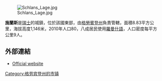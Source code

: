 [[Image:Schlans_Lage.jpg|right]]

'''施蘭斯'''是[[瑞士|瑞士]]的城鎮，位於該國東部，由[[格勞賓登州|格勞賓登州]]負責管轄，面積8.83平方公里，海拔高度1,146米，2010年人口80，八成居民使用[[羅曼什語|羅曼什語]]，人口密度每平方公里9人。

==外部連結==
* [http://www.schlans.ch Official website] {{Wayback|url=http://www.schlans.ch/ |date=20210117030508 }} {{de icon}}

{{Switzerland-geo-stub}}
[[Category:格劳宾登州的市镇|Category:格劳宾登州的市镇]]